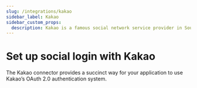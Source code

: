 ```yaml
---
slug: /integrations/kakao
sidebar_label: Kakao
sidebar_custom_props:
  description: Kakao is a famous social network service provider in South Korea.
---
```




# Set up social login with Kakao

The Kakao connector provides a succinct way for your application to use Kakao’s OAuth 2.0 authentication system.

<GuideTip />

<Integration />
